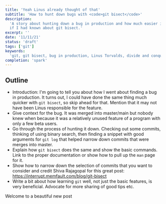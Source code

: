 ```yaml
---
title: 'Yeah Linus already thought of that'
subtitle: 'How to hunt down bugs with <code>git bisect</code>'
description:
  'A story about hunting down a bug in production and how much easier it would have been
  if I had known about git bisect.'
excerpt: ''
date: '11/11/21'
status: 'draft'
tags: ['git']
keywords:
  'git, git bisect, bug in production, Linus Torvalds, divide and conquer, binary search'
completion: 'spark'
---
```


## Outline

- Introduction: I'm going to tell you about how I went about finding a bug in production.
  It turns out, I could have done the same thing much quicker with `git bisect`, so skip
  ahead for that. Mention that it may not have been Linus responsible for the feature.
- Give context for the bug. It was merged into master/main but nobody knew when because it
  was a relatively unused feature of a program with only a few beta users.
- Go through the process of hunting it down. Checking out some commits, thinking of using
  binary search, then finding a snippet with good arguments for `git log` that helped
  narrow down commits that were merges into master.
- Explain how `git bisect` does the same and show the basic commands. Link to the proper
  documentation or show how to pull up the `man` page for it.
- Show how to narrow down the selection of commits that you want to consider and credit
  Shiva Rajagopal for this great post: https://interrupt.memfault.com/blog/git-bisect
- Write a bit about how learning `git` well, not just the basic features, is very
  beneficial. Advocate for more sharing of good tips etc.

<p>
  <Dropcap>Welcome</Dropcap> to a beautiful new post
</p>
